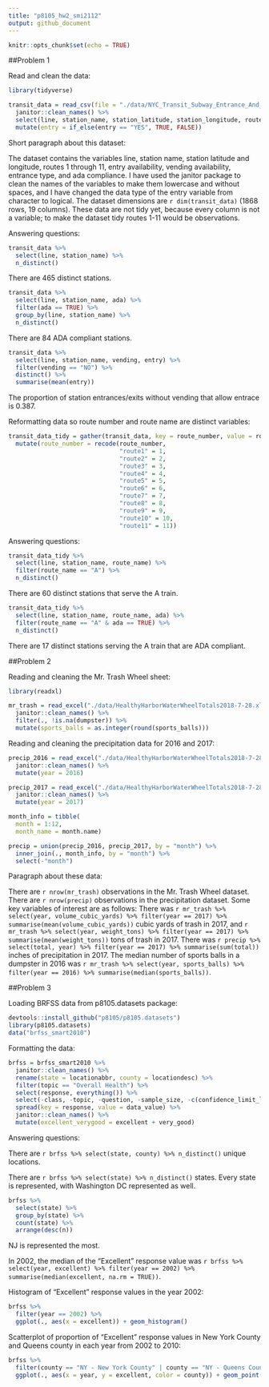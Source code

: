 ```yaml
---
title: "p8105_hw2_smi2112"
output: github_document
---
```


```r
knitr::opts_chunk$set(echo = TRUE)
```

##Problem 1

Read and clean the data:

```r
library(tidyverse)

transit_data = read_csv(file = "./data/NYC_Transit_Subway_Entrance_And_Exit_Data.csv") %>% 
  janitor::clean_names() %>%
  select(line, station_name, station_latitude, station_longitude, route1:route11, entry, vending, entrance_type, ada) %>% 
  mutate(entry = if_else(entry == "YES", TRUE, FALSE))
```

Short paragraph about this dataset:

The dataset contains the variables line, station name, station latitude and longitude, routes 1 through 11, entry availability, vending availability, entrance type, and ada compliance. I have used the janitor package to clean the names of the variables to make them lowercase and without spaces, and I have changed the data type of the entry variable from character to logical. The dataset dimensions are `r dim(transit_data)` (1868 rows, 19 columns). These data are not tidy yet, because every column is not a variable; to make the dataset tidy routes 1-11 would be observations.

Answering questions:

```r
transit_data %>% 
  select(line, station_name) %>% 
  n_distinct()
```

There are 465 distinct stations.

```r
transit_data %>%
  select(line, station_name, ada) %>% 
  filter(ada == TRUE) %>%
  group_by(line, station_name) %>% 
  n_distinct()
```

There are 84 ADA compliant stations.

```r
transit_data %>% 
  select(line, station_name, vending, entry) %>% 
  filter(vending == "NO") %>% 
  distinct() %>% 
  summarise(mean(entry))
```

The proportion of station entrances/exits without vending that allow entrace is 0.387.

Reformatting data so route number and route name are distinct variables:

```r
transit_data_tidy = gather(transit_data, key = route_number, value = route_name, route1:route11) %>% 
  mutate(route_number = recode(route_number, 
                               "route1" = 1, 
                               "route2" = 2, 
                               "route3" = 3,
                               "route4" = 4, 
                               "route5" = 5, 
                               "route6" = 6, 
                               "route7" = 7, 
                               "route8" = 8, 
                               "route9" = 9, 
                               "route10" = 10, 
                               "route11" = 11)) 
```

Answering questions:

```r
transit_data_tidy %>%
  select(line, station_name, route_name) %>% 
  filter(route_name == "A") %>% 
  n_distinct()
```

There are 60 distinct stations that serve the A train.

```r
transit_data_tidy %>%
  select(line, station_name, route_name, ada) %>% 
  filter(route_name == "A" & ada == TRUE) %>% 
  n_distinct()
```

There are 17 distinct stations serving the A train that are ADA compliant.

##Problem 2

Reading and cleaning the Mr. Trash Wheel sheet:

```r
library(readxl)

mr_trash = read_excel("./data/HealthyHarborWaterWheelTotals2018-7-28.xlsx", "Mr. Trash Wheel", range = cell_cols("A:N")) %>%
  janitor::clean_names() %>% 
  filter(., !is.na(dumpster)) %>% 
  mutate(sports_balls = as.integer(round(sports_balls)))
```

Reading and cleaning the precipitation data for 2016 and 2017:

```r
precip_2016 = read_excel("./data/HealthyHarborWaterWheelTotals2018-7-28.xlsx", "2016 Precipitation", range = cell_rows(2:14)) %>% 
  janitor::clean_names() %>% 
  mutate(year = 2016)

precip_2017 = read_excel("./data/HealthyHarborWaterWheelTotals2018-7-28.xlsx", "2017 Precipitation", range = cell_rows(2:14)) %>% 
  janitor::clean_names() %>% 
  mutate(year = 2017)

month_info = tibble(
  month = 1:12, 
  month_name = month.name)

precip = union(precip_2016, precip_2017, by = "month") %>% 
  inner_join(., month_info, by = "month") %>% 
  select(-"month")
```

Paragraph about these data:

There are `r nrow(mr_trash)` observations in the Mr. Trash Wheel dataset. There are `r nrow(precip)` observations in the precipitation dataset. Some key variables of interest are as follows: There was `r mr_trash %>% select(year, volume_cubic_yards) %>% filter(year == 2017) %>% summarise(mean(volume_cubic_yards))` cubic yards of trash in 2017, and `r mr_trash %>% select(year, weight_tons) %>% filter(year == 2017) %>% summarise(mean(weight_tons))` tons of trash in 2017. There was `r precip %>% select(total, year) %>% filter(year == 2017) %>% summarise(sum(total))` inches of precipitation in 2017. The median number of sports balls in a dumpster in 2016 was `r mr_trash %>% select(year, sports_balls) %>% filter(year == 2016) %>% summarise(median(sports_balls))`.

##Problem 3

Loading BRFSS data from p8105.datasets package:

```r
devtools::install_github("p8105/p8105.datasets")
library(p8105.datasets)
data("brfss_smart2010")
```

Formatting the data:

```r
brfss = brfss_smart2010 %>% 
  janitor::clean_names() %>% 
  rename(state = locationabbr, county = locationdesc) %>% 
  filter(topic == "Overall Health") %>% 
  select(response, everything()) %>% 
  select(-class, -topic, -question, -sample_size, -c(confidence_limit_low:geo_location)) %>% 
  spread(key = response, value = data_value) %>% 
  janitor::clean_names() %>% 
  mutate(excellent_verygood = excellent + very_good)
```

Answering questions:

There are `r brfss %>% select(state, county) %>% n_distinct()` unique locations. 

There are `r brfss %>% select(state) %>% n_distinct()` states. Every state is represented, with Washington DC represented as well.

```r
brfss %>% 
  select(state) %>% 
  group_by(state) %>% 
  count(state) %>% 
  arrange(desc(n))
```

NJ is represented the most.

In 2002, the median of the "Excellent" response value was `r brfss %>% select(year, excellent) %>% filter(year == 2002) %>% summarise(median(excellent, na.rm = TRUE))`.

Histogram of "Excellent" response values in the year 2002:

```r
brfss %>% 
  filter(year == 2002) %>% 
  ggplot(., aes(x = excellent)) + geom_histogram()
```

Scatterplot of proportion of "Excellent" response values in New York County and Queens county in each year from 2002 to 2010:

```r
brfss %>% 
  filter(county == "NY - New York County" | county == "NY - Queens County") %>% 
  ggplot(., aes(x = year, y = excellent, color = county)) + geom_point()
```

